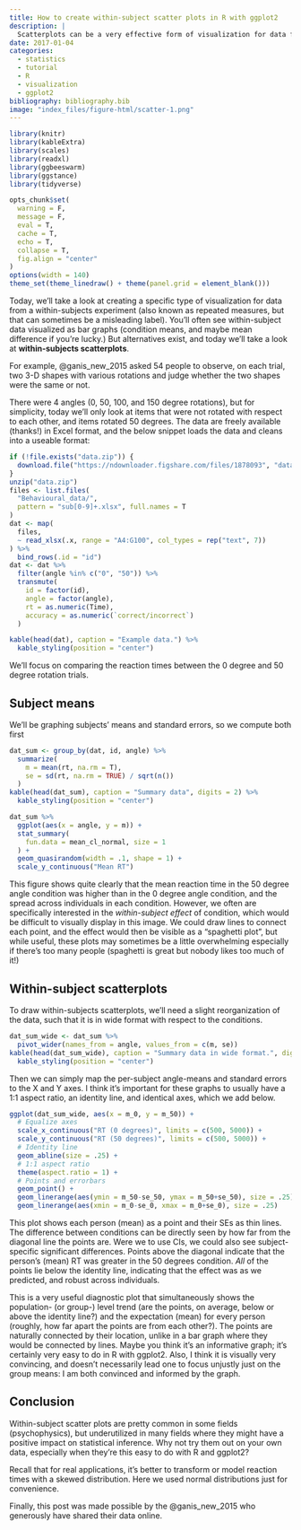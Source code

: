 ```yaml
---
title: How to create within-subject scatter plots in R with ggplot2
description: |
  Scatterplots can be a very effective form of visualization for data from within-subjects experiments. You'll often see within-subject data visualized as bar graphs (condition means, and maybe mean difference if you're lucky.) But alternatives exist, and today we'll take a look at within-subjects scatterplots. 
date: 2017-01-04
categories:
  - statistics
  - tutorial
  - R
  - visualization
  - ggplot2
bibliography: bibliography.bib
image: "index_files/figure-html/scatter-1.png"
---
```


```r
library(knitr)
library(kableExtra)
library(scales)
library(readxl)
library(ggbeeswarm)
library(ggstance)
library(tidyverse)
```

```r
opts_chunk$set(
  warning = F,
  message = F,
  eval = T,
  cache = T,
  echo = T,
  collapse = T,
  fig.align = "center"
)
options(width = 140)
theme_set(theme_linedraw() + theme(panel.grid = element_blank()))
```

Today, we'll take a look at creating a specific type of visualization for data from a within-subjects experiment (also known as repeated measures, but that can sometimes be a misleading label). You'll often see within-subject data visualized as bar graphs (condition means, and maybe mean difference if you're lucky.) But alternatives exist, and today we'll take a look at **within-subjects scatterplots**.

For example, @ganis_new_2015 asked 54 people to observe, on each trial, two 3-D shapes with various rotations and judge whether the two shapes were the same or not.

There were 4 angles (0, 50, 100, and 150 degree rotations), but for simplicity, today we'll only look at items that were not rotated with respect to each other, and items rotated 50 degrees. The data are freely available (thanks!) in Excel format, and the below snippet loads the data and cleans into a useable format:

```r
if (!file.exists("data.zip")) {
  download.file("https://ndownloader.figshare.com/files/1878093", "data.zip")
}
unzip("data.zip")
files <- list.files(
  "Behavioural_data/",
  pattern = "sub[0-9]+.xlsx", full.names = T
)
dat <- map(
  files,
  ~ read_xlsx(.x, range = "A4:G100", col_types = rep("text", 7))
) %>%
  bind_rows(.id = "id")
dat <- dat %>%
  filter(angle %in% c("0", "50")) %>%
  transmute(
    id = factor(id),
    angle = factor(angle),
    rt = as.numeric(Time),
    accuracy = as.numeric(`correct/incorrect`)
  )
```

```r
kable(head(dat), caption = "Example data.") %>% 
  kable_styling(position = "center")
```

We'll focus on comparing the reaction times between the 0 degree and 50 degree rotation trials.

## Subject means

We'll be graphing subjects' means and standard errors, so we compute both first

```r
dat_sum <- group_by(dat, id, angle) %>%
  summarize(
    m = mean(rt, na.rm = T),
    se = sd(rt, na.rm = TRUE) / sqrt(n())
  )
kable(head(dat_sum), caption = "Summary data", digits = 2) %>% 
  kable_styling(position = "center")
```

```r
dat_sum %>%
  ggplot(aes(x = angle, y = m)) +
  stat_summary(
    fun.data = mean_cl_normal, size = 1
  ) +
  geom_quasirandom(width = .1, shape = 1) +
  scale_y_continuous("Mean RT")
```

This figure shows quite clearly that the mean reaction time in the 50 degree angle condition was higher than in the 0 degree angle condition, and the spread across individuals in each condition. However, we often are specifically interested in the *within-subject effect* of condition, which would be difficult to visually display in this image. We could draw lines to connect each point, and the effect would then be visible as a "spaghetti plot", but while useful, these plots may sometimes be a little overwhelming especially if there's too many people (spaghetti is great but nobody likes too much of it!)

## Within-subject scatterplots

To draw within-subjects scatterplots, we'll need a slight reorganization of the data, such that it is in wide format with respect to the conditions. 

```r
dat_sum_wide <- dat_sum %>% 
  pivot_wider(names_from = angle, values_from = c(m, se))
kable(head(dat_sum_wide), caption = "Summary data in wide format.", digits = 2) %>% 
  kable_styling(position = "center")
```

Then we can simply map the per-subject angle-means and standard errors to the X and Y axes. I think it's important for these graphs to usually have a 1:1 aspect ratio, an identity line, and identical axes, which we add below.

```r
ggplot(dat_sum_wide, aes(x = m_0, y = m_50)) +
  # Equalize axes
  scale_x_continuous("RT (0 degrees)", limits = c(500, 5000)) +
  scale_y_continuous("RT (50 degrees)", limits = c(500, 5000)) +
  # Identity line
  geom_abline(size = .25) +
  # 1:1 aspect ratio
  theme(aspect.ratio = 1) +
  # Points and errorbars
  geom_point() +
  geom_linerange(aes(ymin = m_50-se_50, ymax = m_50+se_50), size = .25) +
  geom_linerange(aes(xmin = m_0-se_0, xmax = m_0+se_0), size = .25)
```

This plot shows each person (mean) as a point and their SEs as thin lines. The difference between conditions can be directly seen by how far from the diagonal line the points are. Were we to use CIs, we could also see subject-specific significant differences. Points above the diagonal indicate that the person's (mean) RT was greater in the 50 degrees condition. *All* of the points lie below the identity line, indicating that the effect was as we predicted, and robust across individuals.

This is a very useful diagnostic plot that simultaneously shows the population- (or group-) level trend (are the points, on average, below or above the identity line?) and the expectation (mean) for every person (roughly, how far apart the points are from each other?). The points are naturally connected by their location, unlike in a bar graph where they would be connected by lines. Maybe you think it's an informative graph; it's certainly very easy to do in R with ggplot2. Also, I think it is visually very convincing, and doesn't necessarily lead one to focus unjustly just on the group means: I am both convinced and informed by the graph.

## Conclusion

Within-subject scatter plots are pretty common in some fields (psychophysics), but underutilized in many fields where they might have a positive impact on statistical inference. Why not try them out on your own data, especially when they're this easy to do with R and ggplot2?

Recall that for real applications, it's better to transform or model reaction times with a skewed distribution. Here we used normal distributions just for convenience.

Finally, this post was made possible by the @ganis_new_2015 who generously have shared their data online. 
